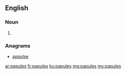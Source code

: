 ==English==

===Noun===
{{head|en|plural}}

# {{plural of|papule|lang=en}}

===Anagrams===
* [[appulse#English|appulse]]

[[ar:papules]]
[[fr:papules]]
[[ku:papules]]
[[mg:papules]]
[[my:papules]]